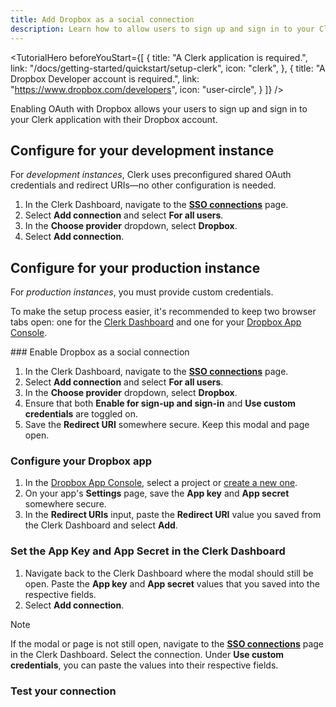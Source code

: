 ```yaml
---
title: Add Dropbox as a social connection
description: Learn how to allow users to sign up and sign in to your Clerk app with their Dropbox account using OAuth.
---
```


<TutorialHero
  beforeYouStart={[
  {
    title: "A Clerk application is required.",
    link: "/docs/getting-started/quickstart/setup-clerk",
    icon: "clerk",
  },
  {
    title: "A Dropbox Developer account is required.",
    link: "https://www.dropbox.com/developers",
    icon: "user-circle",
  }
]}
/>

Enabling OAuth with Dropbox allows your users to sign up and sign in to your Clerk application with their Dropbox account.

## Configure for your development instance

For _development instances_, Clerk uses preconfigured shared OAuth credentials and redirect URIs—no other configuration is needed.

1. In the Clerk Dashboard, navigate to the [**SSO connections**](https://dashboard.clerk.com/last-active?path=user-authentication/sso-connections) page.
1. Select **Add connection** and select **For all users**.
1. In the **Choose provider** dropdown, select **Dropbox**.
1. Select **Add connection**.

## Configure for your production instance

For _production instances_, you must provide custom credentials.

To make the setup process easier, it's recommended to keep two browser tabs open: one for the [Clerk Dashboard](https://dashboard.clerk.com/last-active?path=user-authentication/sso-connections) and one for your [Dropbox App Console](https://www.dropbox.com/developers/apps).

<Steps>
  ### Enable Dropbox as a social connection

  1. In the Clerk Dashboard, navigate to the [**SSO connections**](https://dashboard.clerk.com/last-active?path=user-authentication/sso-connections) page.
  1. Select **Add connection** and select **For all users**.
  1. In the **Choose provider** dropdown, select **Dropbox**.
  1. Ensure that both **Enable for sign-up and sign-in** and **Use custom credentials** are toggled on.
  1. Save the **Redirect URI** somewhere secure. Keep this modal and page open.

  ### Configure your Dropbox app

  1. In the [Dropbox App Console](https://www.dropbox.com/developers/apps), select a project or [create a new one](https://www.dropbox.com/developers/apps/create).
  1. On your app's **Settings** page, save the **App key** and **App secret** somewhere secure.
  1. In the **Redirect URIs** input, paste the **Redirect URI** value you saved from the Clerk Dashboard and select **Add**.

  ### Set the App Key and App Secret in the Clerk Dashboard

  1. Navigate back to the Clerk Dashboard where the modal should still be open. Paste the **App key** and **App secret** values that you saved into the respective fields.
  1. Select **Add connection**.

  > [!NOTE]
  > If the modal or page is not still open, navigate to the [**SSO connections**](https://dashboard.clerk.com/last-active?path=user-authentication/sso-connections) page in the Clerk Dashboard. Select the connection. Under **Use custom credentials**, you can paste the values into their respective fields.

  ### Test your connection

  <Include src="_partials/authentication/social-connections/test-your-connection" />
</Steps>
